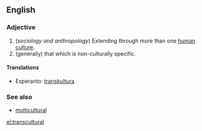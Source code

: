 ==English==

===Adjective===
{{infl|en|adjective}}

# (''sociology and anthropology'') Extending through more than one [[human]] [[culture]].
# (generally) that which is non-culturally specific.

====Translations====
{{checktrans-top}}
* Esperanto: [[transkultura]]
{{checktrans-mid}}
{{trans-bottom}}

===See also===
* [[multicultural]]

[[el:transcultural]]